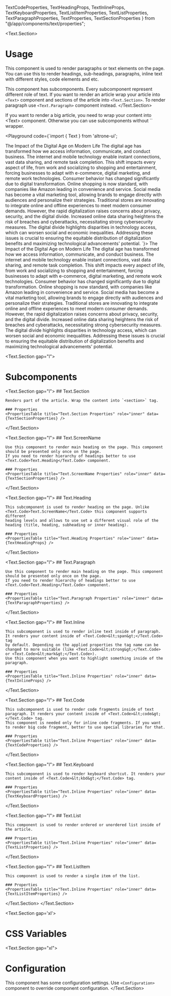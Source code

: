   TextCodeProperties, TextHeadingProps, TextInlineProps,
  TextKeyboardProperties,
  TextListItemProperties,
  TextListProperties, TextParagraphProperties,
  TextProperties,
  TextSectionProperties
} from "@/app/components/text/properties";

<BluePrint title="Text" description="This component is used to render text" />

<Text.Section>
  # Usage

  This component is used to render paragraphs or text elements on the page. You can use this to render headings, sub-headings, paragraphs, inline text with different styles, code elements and etc.

  This component has subcomponents. Every subcomponent represent different role of text. If you want to render
  an article wrap your article into `<Text>` component and sections of the article
  into `<Text.Section>`. To render paragraph use `<Text.Paragraph>` component instead.
</Text.Section>

<Message role="primary">
  If you want to render a big article, you need to wrap your content into &lt;Text&gt; component. Otherwise you can use
  subcomponents without `<Text>` wrapper.
</Message>

  <Playground code={`import { Text } from 'altrone-ui';

  <Text>
    <Text.Heading role="heading">The Impact of the Digital Age on Modern Life</Text.Heading>
    <Text.Paragraph>
      The digital age has transformed how we <Text.Inline highlighted>access information</Text.Inline>, <Text.Inline highlighted>communicate</Text.Inline>, and <Text.Inline highlighted>conduct business</Text.Inline>. The internet and mobile technology enable instant connections, vast data sharing, and remote task completion. This shift impacts every aspect of life, from work and socializing to shopping and entertainment, forcing businesses to adapt with e-commerce, digital marketing, and remote work technologies.
    </Text.Paragraph>
    <Text.Paragraph>
      Consumer behavior has changed significantly due to digital transformation. Online shopping is now standard, with companies like Amazon leading in convenience and service. Social media has become a vital marketing tool, allowing brands to engage directly with audiences and personalize their strategies. Traditional stores are innovating to integrate online and offline experiences to meet modern consumer demands.
    </Text.Paragraph>
    <Text.Paragraph>
      However, the rapid digitalization raises concerns about privacy, security, and the digital divide. Increased online data sharing heightens the risk of breaches and cyberattacks, necessitating strong cybersecurity measures. The digital divide highlights disparities in technology access, which can worsen social and economic inequalities. Addressing these issues is crucial to ensuring the equitable distribution of digitalization benefits and maximizing technological advancements' potential.
    </Text.Paragraph>
  </Text>
`}>
    <Text>
      <Text.Heading role="heading">The Impact of the Digital Age on Modern Life</Text.Heading>
      <Text.Paragraph>
        The digital age has transformed how we <Text.Inline highlighted>access information</Text.Inline>, <Text.Inline highlighted>communicate</Text.Inline>, and <Text.Inline highlighted>conduct business</Text.Inline>. The internet and mobile technology enable instant connections, vast data sharing, and remote task completion. This shift impacts every aspect of life, from work and socializing to shopping and entertainment, forcing businesses to adapt with e-commerce, digital marketing, and remote work technologies.
      </Text.Paragraph>
      <Text.Paragraph>
        Consumer behavior has changed significantly due to digital transformation. Online shopping is now standard, with companies like Amazon leading in convenience and service. Social media has become a vital marketing tool, allowing brands to engage directly with audiences and personalize their strategies. Traditional stores are innovating to integrate online and offline experiences to meet modern consumer demands.
      </Text.Paragraph>
      <Text.Paragraph>
        However, the rapid digitalization raises concerns about privacy, security, and the digital divide. Increased online data sharing heightens the risk of breaches and cyberattacks, necessitating strong cybersecurity measures. The digital divide highlights disparities in technology access, which can worsen social and economic inequalities. Addressing these issues is crucial to ensuring the equitable distribution of digitalization benefits and maximizing technological advancements' potential.
      </Text.Paragraph>
    </Text>
</Playground>

<PropertiesTable data={TextProperties} />


<Text.Section gap="l">
  # Subcomponents

  <Text.Section gap="l">
    ## Text.Section

    Renders part of the article. Wrap the content into `<section>` tag.

    ### Properties
    <PropertiesTable title="Text.Section Properties" role="inner" data={TextSectionProperties} />
  </Text.Section>

  <Text.Section gap="l">
    ## Text.ScreenName

    Use this component to render main heading on the page. This component should be presented only once on the page.
    If you need to render hierarchy of headings better to use <Text.Code>Text.Heading</Text.Code> component.

    ### Properties
    <PropertiesTable title="Text.ScreenName Properties" role="inner" data={TextSectionProperties} />
  </Text.Section>

  <Text.Section gap="l">
    ## Text.Heading

    This subcomponent is used to render heading on the page. Unlike <Text.Code>Text.ScreenName</Text.Code> this component supports different
    heading levels and allows to use set a different visual role of the heading (title, heading, subheading or inner heading).

    ### Properties
    <PropertiesTable title="Text.Heading Properties" role="inner" data={TextHeadingProps} />
  </Text.Section>

  <Text.Section gap="l">
    ## Text.Paragraph

    Use this component to render main heading on the page. This component should be presented only once on the page.
    If you need to render hierarchy of headings better to use <Text.Code>Text.Heading</Text.Code> component.

    ### Properties
    <PropertiesTable title="Text.Paragraph Properties" role="inner" data={TextParagraphProperties} />
  </Text.Section>

  <Text.Section gap="l">
    ## Text.Inline

    This subcomponent is used to render inline text inside of paragraph. It renders your content inside of <Text.Code>&lt;span&gt;</Text.Code> tag
    by default. Depending on the applied properties the tag name can be changed to more suitable (like <Text.Code>&lt;strong&gt;</Text.Code> or <Text.Code>&lt;mark&gt;</Text.Code>).
    Use this component when you want to highlight something inside of the paragraph.

    ### Properties
    <PropertiesTable title="Text.Inline Properties" role="inner" data={TextInlineProps} />
  </Text.Section>

  <Text.Section gap="l">
    ## Text.Code

    This subcomponent is used to render code fragments inside of text paragraph. It renders your content inside of <Text.Code>&lt;code&gt;</Text.Code> tag.
    This component is needed only for inline code fragments. If you want to render big code fragment, better to use special libraries for that.

    ### Properties
    <PropertiesTable title="Text.Inline Properties" role="inner" data={TextCodeProperties} />
  </Text.Section>

  <Text.Section gap="l">
    ## Text.Keyboard

    This subcomponent is used to render keyboard shortcut. It renders your content inside of <Text.Code>&lt;kbd&gt;</Text.Code> tag.

    ### Properties
    <PropertiesTable title="Text.Inline Properties" role="inner" data={TextKeyboardProperties} />
  </Text.Section>

  <Text.Section gap="l">
    ## Text.List

    This component is used to render ordered or unordered list inside of the article.

    ### Properties
    <PropertiesTable title="Text.Inline Properties" role="inner" data={TextListProperties} />
  </Text.Section>

  <Text.Section gap="l">
    ## Text.ListItem

    This component is used to render a single item of the list.

    ### Properties
    <PropertiesTable title="Text.Inline Properties" role="inner" data={TextListItemProperties} />
  </Text.Section>
</Text.Section>

<Text.Section gap='xl'>
  # CSS Variables
  <CSSVariablesList data={TextCSSVariables} />
</Text.Section>

<Text.Section gap="xl">
  # Configuration
  This component has some configuration settings. Use `<Configuration>` component to override component configuration.
  <ConfigTable filter="text." />
</Text.Section>